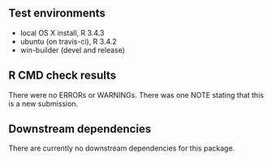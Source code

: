 ## Test environments
* local OS X install, R 3.4.3
* ubuntu (on travis-ci), R 3.4.2
* win-builder (devel and release)

## R CMD check results
There were no ERRORs or WARNINGs.
There was one NOTE stating that this is a new submission. 

## Downstream dependencies
There are currently no downstream dependencies for this package.